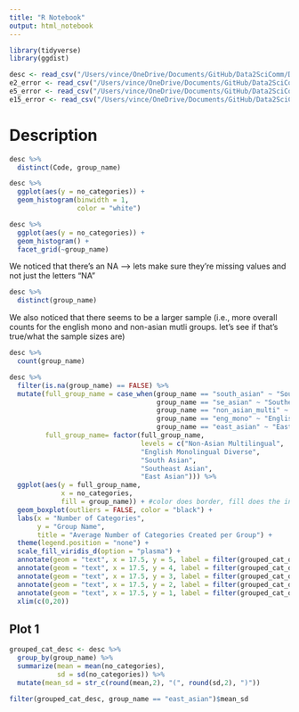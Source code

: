 ```yaml
---
title: "R Notebook"
output: html_notebook
---
```


```r
library(tidyverse)
library(ggdist)
```

```r
desc <- read_csv("/Users/vince/OneDrive/Documents/GitHub/Data2SciComm/DataExercise3/data/desc_all.csv") 
e2_error <- read_csv("/Users/vince/OneDrive/Documents/GitHub/Data2SciComm/DataExercise3/data/e2_error_df.csv")
e5_error <- read_csv("/Users/vince/OneDrive/Documents/GitHub/Data2SciComm/DataExercise3/data/e5_error_df.csv")
e15_error <- read_csv("/Users/vince/OneDrive/Documents/GitHub/Data2SciComm/DataExercise3/data/e15_error_df.csv")
```

# Description

```r
desc %>%
  distinct(Code, group_name)
```

```r
desc %>%
  ggplot(aes(y = no_categories)) +
  geom_histogram(binwidth = 1,
                 color = "white")
```
```r

desc %>%
  ggplot(aes(y = no_categories)) +
  geom_histogram() +
  facet_grid(~group_name)

```

We noticed that there's an NA --> lets make sure they're missing values and not just the letters "NA"

```r

desc %>%
  distinct(group_name)

```

We also noticed that there seems to be a larger sample (i.e., more overall counts for the english mono and non-asian mutli groups. let's see if that's true/what the sample sizes are)

```r

desc %>%
  count(group_name)

```

```r

desc %>%
  filter(is.na(group_name) == FALSE) %>%
  mutate(full_group_name = case_when(group_name == "south_asian" ~ "South Asian",
                                     group_name == "se_asian" ~ "Southeast Asian",
                                     group_name == "non_asian_multi" ~ "Non-Asian Multilingual",
                                     group_name == "eng_mono" ~ "English Monolingual Diverse",
                                     group_name == "east_asian" ~ "East Asian"),
         full_group_name= factor(full_group_name,
                                 levels = c("Non-Asian Multilingual", 
                                 "English Monolingual Diverse",
                                 "South Asian",
                                 "Southeast Asian",
                                 "East Asian"))) %>%
  ggplot(aes(y = full_group_name,
             x = no_categories,
             fill = group_name)) + #color does border, fill does the inside for boxplots
  geom_boxplot(outliers = FALSE, color = "black") +
  labs(x = "Number of Categories",
       y = "Group Name",
       title = "Average Number of Categories Created per Group") +
  theme(legend.position = "none") +
  scale_fill_viridis_d(option = "plasma") +
  annotate(geom = "text", x = 17.5, y = 5, label = filter(grouped_cat_desc, group_name == "east_asian")$mean_sd) +
  annotate(geom = "text", x = 17.5, y = 4, label = filter(grouped_cat_desc, group_name == "se_asian")$mean_sd) +
  annotate(geom = "text", x = 17.5, y = 3, label = filter(grouped_cat_desc, group_name == "south_asian")$mean_sd) +
  annotate(geom = "text", x = 17.5, y = 2, label = filter(grouped_cat_desc, group_name == "eng_mono")$mean_sd) +
  annotate(geom = "text", x = 17.5, y = 1, label = filter(grouped_cat_desc, group_name == "non_asian_multi")$mean_sd) +
  xlim(c(0,20))


```

## Plot 1

```r

grouped_cat_desc <- desc %>%
  group_by(group_name) %>%
  summarize(mean = mean(no_categories),
            sd = sd(no_categories)) %>%
  mutate(mean_sd = str_c(round(mean,2), "(", round(sd,2), ")"))

```

```r

filter(grouped_cat_desc, group_name == "east_asian")$mean_sd

```

